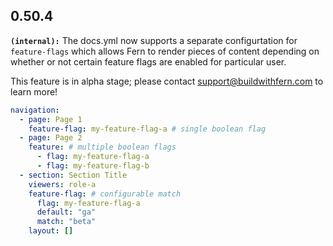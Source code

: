 ## 0.50.4
**`(internal):`** The docs.yml now supports a separate configurtation for `feature-flags` which allows Fern to render 
pieces of content depending on whether or not certain feature flags are enabled for particular user. 

This feature is in alpha stage; please contact support@buildwithfern.com to learn more!

```yml docs.yml
navigation:
  - page: Page 1
    feature-flag: my-feature-flag-a # single boolean flag
  - page: Page 2
    feature: # multiple boolean flags
      - flag: my-feature-flag-a
      - flag: my-feature-flag-b
  - section: Section Title
    viewers: role-a
    feature-flag: # configurable match
      flag: my-feature-flag-a
      default: "ga"
      match: "beta"
    layout: []
```


